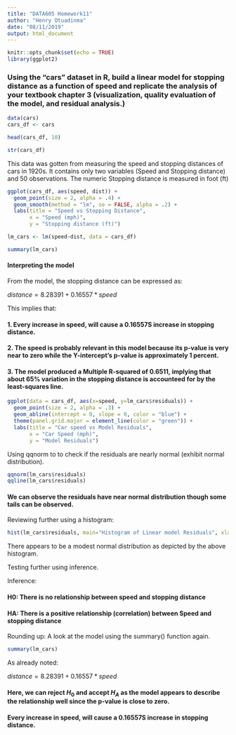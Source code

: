 ```yaml
---
title: "DATA605 Homework11"
author: "Henry Otuadinma"
date: "08/11/2019"
output: html_document
---
```


```r
knitr::opts_chunk$set(echo = TRUE)
library(ggplot2)
```

### Using the “cars” dataset in R, build a linear model for stopping distance as a function of speed and replicate the analysis of your textbook chapter 3 (visualization, quality evaluation of the model, and residual analysis.)

```r
data(cars)
cars_df <- cars

```


```r
head(cars_df, 10)

```

```r

str(cars_df)

```

This data was gotten from measuring the speed and stopping distances of cars in 1920s. It contains only two variables (Speed and Stopping distance) and 50 observations.
The numeric	Stopping distance is measured in foot (ft)


```r
ggplot(cars_df, aes(speed, dist)) + 
  geom_point(size = 2, alpha = .4) +
  geom_smooth(method = "lm", se = FALSE, alpha = .2) +
  labs(title = "Speed vs Stopping Distance", 
       x = "Speed (mph)", 
       y = "Stopping distance (ft)") 

```


```r

lm_cars <- lm(speed~dist, data = cars_df)

```


```r
summary(lm_cars)

```

#### Interpreting the model

From the model, the stopping distance can be expressed as:

$distance = 8.28391 + 0.16557 * speed$


This implies that:

#### 1. Every increase in speed, will cause a 0.16557S increase in stopping distance.

#### 2. The speed is probably relevant in this model because its p-value is very near to zero while the Y-intercept’s p-value is approximately 1 percent.

#### 3. The model produced a Multiple R-squared of 0.6511, implying that about 65% variation in the stopping distance is accounteed for by the least-squares line.


```r

ggplot(data = cars_df, aes(x=speed, y=lm_cars$residuals)) + 
  geom_point(size = 2, alpha = .3) + 
  geom_abline(intercept = 0, slope = 0, color = "blue") +
  theme(panel.grid.major = element_line(color = "green")) +
  labs(title = "Car speed vs Model Residuals", 
       x = "Car Speed (mph)", 
       y = "Model Residuals") 

```

Using qqnorm to to check if the residuals are nearly normal (exhibit normal distribution).

```r
qqnorm(lm_cars$residuals)
qqline(lm_cars$residuals)

```

#### We can observe the residuals have near normal distribution though some tails can be observed.

Reviewing further using a histogram:

```r

hist(lm_cars$residuals, main="Histogram of Linear model Residuals", xlab="Residuals")

```

There appears to be a modest normal distribution as depicted by the above histogram.

Testing further using inference.

Inference:

#### H0: There is no relationship between speed and stopping distance
#### HA: There is a positive relationship (correlation) between Speed and stopping distance

Rounding up: A look at the model using the summary() function again.

```r

summary(lm_cars)

```

As already noted:

$distance = 8.28391 + 0.16557 * speed$

#### Here, we can reject $H_0$ and accept $H_A$ as the model appears to describe the relationship well since the p-value is close to zero.

#### Every increase in speed, will cause a 0.16557S increase in stopping distance.
























































